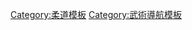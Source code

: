 {{template category|type=navbox}}
[[Category:柔道模板|Category:柔道模板]]
[[Category:武術導航模板|Category:武術導航模板]]